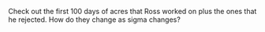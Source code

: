 Check out the first 100 days of acres that Ross worked on plus the ones that he rejected. How do they change as sigma changes?